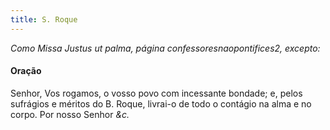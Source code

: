 ```yaml
---
title: S. Roque
---
```


<em>Como Missa Justus ut palma, página confessoresnaopontifices2, excepto:</em>

<h4 class="text-center">Oração</h4>
<div class="container-fluid">
  <div class="row">
    <span class="text-justify"></div>
    <span class="text-justify">
      Senhor, Vos rogamos, o vosso povo com incessante bondade; e, pelos
      sufrágios e méritos do B. Roque, livrai-o de todo o contágio na alma e no
      corpo. Por nosso Senhor <em>&c.</em>
    </span>
</div>

